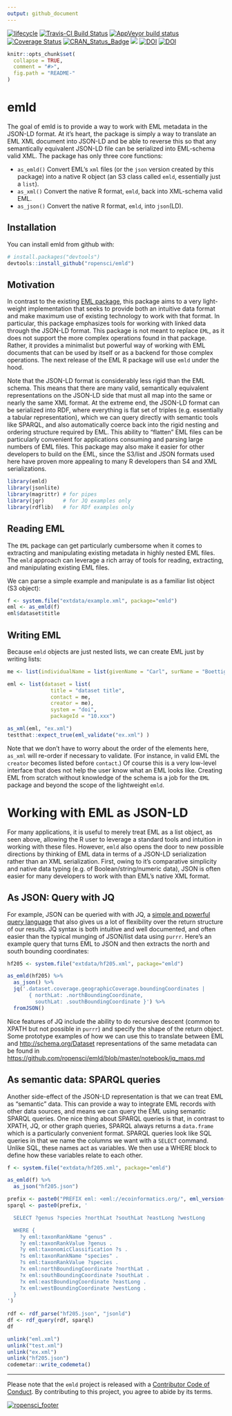 ```yaml
---
output: github_document
---
```


[![lifecycle](https://img.shields.io/badge/lifecycle-maturing-blue.svg)](https://www.tidyverse.org/lifecycle/#maturing)
[![Travis-CI Build Status](https://travis-ci.org/ropensci/emld.svg?branch=master)](https://travis-ci.org/ropensci/emld) 
[![AppVeyor build status](https://ci.appveyor.com/api/projects/status/github/cboettig/emld?branch=master&svg=true)](https://ci.appveyor.com/project/cboettig/emld)
[![Coverage Status](https://img.shields.io/codecov/c/github/ropensci/emld/master.svg)](https://codecov.io/github/ropensci/emld?branch=master)
[![CRAN_Status_Badge](http://www.r-pkg.org/badges/version/emld)](https://cran.r-project.org/package=emld)
[![](https://badges.ropensci.org/269_status.svg)](https://github.com/ropensci/software-review/issues/269)
[![DOI](https://zenodo.org/badge/108223439.svg)](https://zenodo.org/badge/latestdoi/108223439)
[![DOI](http://joss.theoj.org/papers/10.21105/joss.01276/status.svg)](https://doi.org/10.21105/joss.01276)

<!-- README.md is generated from README.Rmd. Please edit that file -->

```r
knitr::opts_chunk$set(
  collapse = TRUE,
  comment = "#>",
  fig.path = "README-"
)
```

# emld

The goal of emld is to provide a way to work with EML metadata in the JSON-LD format. At it's heart, the package is simply a way to translate an EML XML document into JSON-LD and be able to reverse this so that any semantically equivalent JSON-LD file can be serialized into EML-schema valid XML.  The package has only three core functions:

- `as_emld()` Convert EML's `xml` files (or the `json` version created by this package) into a native R object (an S3 class called `emld`, essentially just a `list`).
- `as_xml()` Convert the native R format, `emld`, back into XML-schema valid EML.
- `as_json()` Convert the native R format, `emld`, into `json`(LD).


## Installation

You can install emld from github with:

```r
# install.packages("devtools")
devtools::install_github("ropensci/emld")
```



## Motivation


In contrast to the existing [EML package](https://ropensci.github.io/EML), this package aims to a very light-weight implementation that seeks to provide both an intuitive data format and make maximum use of existing technology to work with that format.  In particular, this package emphasizes tools for working with linked data through the JSON-LD format.  This package is not meant to replace `EML`, as it does not support the more complex operations found in that package.  Rather, it provides a minimalist but powerful way of working with EML documents that can be used by itself or as a backend for those complex operations.  The next release of the EML R package will use `emld` under the hood.  

Note that the JSON-LD format is considerably less rigid than the EML schema.  This means that there are many valid, semantically equivalent representations on the JSON-LD side that must all map into the same or nearly the same XML format.  At the extreme end, the JSON-LD format can be serialized into RDF, where everything is flat set of triples (e.g. essentially a tabular representation), which we can query directly with semantic tools like SPARQL, and also automatically coerce back into the rigid nesting and ordering structure required by EML.  This ability to "flatten" EML files can be particularly convenient for applications consuming and parsing large numbers of EML files.  This package may also make it easier for other developers to build on the EML, since the S3/list and JSON formats used here have proven more appealing to many R developers than S4 and XML serializations.


```r
library(emld)
library(jsonlite)
library(magrittr) # for pipes
library(jqr)      # for JQ examples only
library(rdflib)   # for RDf examples only

```


## Reading EML

The `EML` package can get particularly cumbersome when it comes to extracting and manipulating existing metadata in highly nested EML files.  The `emld` approach can leverage a rich array of tools for reading, extracting, and manipulating existing EML files. 

We can parse a simple example and manipulate is as a familiar list object (S3 object):

```r
f <- system.file("extdata/example.xml", package="emld")
eml <- as_emld(f)
eml$dataset$title
```


## Writing EML

Because `emld` objects are just nested lists, we can create EML just by writing lists: 

```r

me <- list(individualName = list(givenName = "Carl", surName = "Boettiger"))

eml <- list(dataset = list(
              title = "dataset title",
              contact = me,
              creator = me),
              system = "doi",
              packageId = "10.xxx")

as_xml(eml, "ex.xml")
testthat::expect_true(eml_validate("ex.xml") )
```

Note that we don't have to worry about the order of the elements here, `as_xml` will re-order if necessary to validate. (For instance, in valid EML the `creator` becomes listed before `contact`.)   Of course this is a very low-level interface that does not help the user know what an EML looks like. Creating EML from scratch without knowledge of the schema is a job for the `EML` package and beyond the scope of the lightweight `emld`.  


# Working with EML as JSON-LD 

For many applications, it is useful to merely treat EML as a list object, as seen above, allowing the R user to leverage a standard tools and intuition in working with these files.  However, `emld` also opens the door to new possible directions by thinking of EML data in terms of a JSON-LD serialization rather than an XML serialization.  First, owing to it's comparative simplicity and native data typing (e.g. of Boolean/string/numeric data), JSON is often easier for many developers to work with than EML's native XML format.  


## As JSON: Query with JQ 

For example, JSON can be queried with with JQ, a [simple and powerful query language](https://stedolan.github.io/jq/manual/) that also gives us a lot of flexibility over the return structure of our results.  JQ syntax is both intuitive and well documented, and often easier than the typical munging of JSON/list data using `purrr`.  Here's an example query that turns EML to JSON and then extracts the north and south bounding coordinates:


```r
hf205 <- system.file("extdata/hf205.xml", package="emld")

as_emld(hf205) %>% 
  as_json() %>% 
  jq('.dataset.coverage.geographicCoverage.boundingCoordinates | 
       { northLat: .northBoundingCoordinate, 
         southLat: .southBoundingCoordinate }') %>%
  fromJSON()
```

Nice features of JQ include the ability to do recursive descent (common to XPATH but not possible in `purrr`) and specify the shape of the return object.  Some prototype examples of how we can use this to translate between EML and <http://schema.org/Dataset> representations of the same metadata can be found in <https://github.com/ropensci/emld/blob/master/notebook/jq_maps.md>



## As semantic data: SPARQL queries


Another side-effect of the JSON-LD representation is that we can treat EML as "semantic" data.  This can provide a way to integrate EML records with other data sources, and means we can query the EML using semantic SPARQL queries.  One nice thing about SPARQL queries is that, in contrast to XPATH, JQ, or other graph queries, SPARQL always returns a `data.frame` which is a particularly convenient format. SPARQL queries look like SQL queries in that we name the columns we want with a `SELECT` command.  Unlike SQL, these names act as variables.  We then use a WHERE block to define how these variables relate to each other.  


```r
f <- system.file("extdata/hf205.xml", package="emld")

as_emld(f) %>%
  as_json("hf205.json")

prefix <- paste0("PREFIX eml: <eml://ecoinformatics.org/", eml_version(), "/>\n")
sparql <- paste0(prefix, '

  SELECT ?genus ?species ?northLat ?southLat ?eastLong ?westLong 

  WHERE { 
    ?y eml:taxonRankName "genus" .
    ?y eml:taxonRankValue ?genus .
    ?y eml:taxonomicClassification ?s .
    ?s eml:taxonRankName "species" .
    ?s eml:taxonRankValue ?species .
    ?x eml:northBoundingCoordinate ?northLat .
    ?x eml:southBoundingCoordinate ?southLat .
    ?x eml:eastBoundingCoordinate ?eastLong .
    ?x eml:westBoundingCoordinate ?westLong .
  }
')
  
rdf <- rdf_parse("hf205.json", "jsonld")
df <- rdf_query(rdf, sparql)
df
```






```r
unlink("eml.xml")
unlink("test.xml")
unlink("ex.xml")
unlink("hf205.json")
codemetar::write_codemeta()
```


----

Please note that the `emld` project is released with a [Contributor Code of Conduct](CODE_OF_CONDUCT.md). By contributing to this project, you agree to abide by its terms.


[![ropensci_footer](https://ropensci.org/public_images/ropensci_footer.png)](https://ropensci.org)
